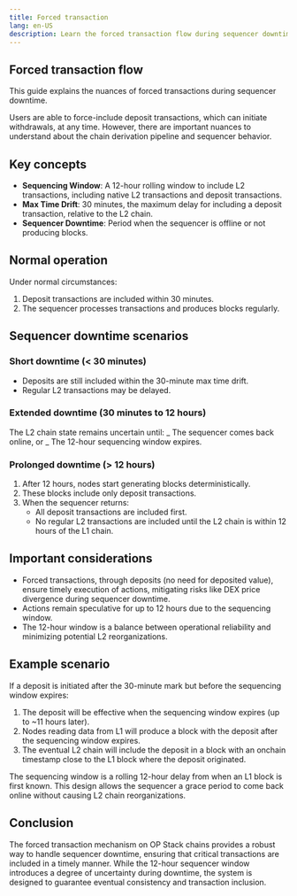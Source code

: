 ```yaml
---
title: Forced transaction
lang: en-US
description: Learn the forced transaction flow during sequencer downtime.
---
```



## Forced transaction flow

This guide explains the nuances of forced transactions during sequencer downtime.

Users are able to force-include deposit transactions, which can initiate withdrawals, at any time.
However, there are important nuances to understand about the chain derivation pipeline and sequencer behavior.

## Key concepts

- **Sequencing Window**: A 12-hour rolling window to include L2 transactions, including native L2 transactions and deposit transactions.
- **Max Time Drift**: 30 minutes, the maximum delay for including a deposit transaction, relative to the L2 chain.
- **Sequencer Downtime**: Period when the sequencer is offline or not producing blocks.

## Normal operation

Under normal circumstances:

1.  Deposit transactions are included within 30 minutes.
2.  The sequencer processes transactions and produces blocks regularly.

## Sequencer downtime scenarios

### Short downtime (< 30 minutes)

- Deposits are still included within the 30-minute max time drift.
- Regular L2 transactions may be delayed.

### Extended downtime (30 minutes to 12 hours)

The L2 chain state remains uncertain until:
_ The sequencer comes back online, or
_ The 12-hour sequencing window expires.

### Prolonged downtime (> 12 hours)

1.  After 12 hours, nodes start generating blocks deterministically.
2.  These blocks include only deposit transactions.
3.  When the sequencer returns:
    - All deposit transactions are included first.
    - No regular L2 transactions are included until the L2 chain is within 12 hours of the L1 chain.

## Important considerations

- Forced transactions, through deposits (no need for deposited value), ensure timely execution of actions, mitigating risks like DEX price divergence during sequencer downtime.
- Actions remain speculative for up to 12 hours due to the sequencing window.
- The 12-hour window is a balance between operational reliability and minimizing potential L2 reorganizations.

## Example scenario

If a deposit is initiated after the 30-minute mark but before the sequencing window expires:

1.  The deposit will be effective when the sequencing window expires (up to ~11 hours later).
2.  Nodes reading data from L1 will produce a block with the deposit after the sequencing window expires.
3.  The eventual L2 chain will include the deposit in a block with an onchain timestamp close to the L1 block where the deposit originated.

<Callout type="info">
  The sequencing window is a rolling 12-hour delay from when an L1 block is
  first known. This design allows the sequencer a grace period to come back
  online without causing L2 chain reorganizations.
</Callout>

## Conclusion

The forced transaction mechanism on OP Stack chains provides a robust way to handle sequencer downtime, ensuring that critical transactions are included in a timely manner. While the 12-hour sequencer window introduces a degree of uncertainty during downtime, the system is designed to guarantee eventual consistency and transaction inclusion.
